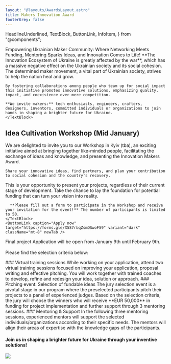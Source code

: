 ```yaml
---
layout: "@layouts/AwardsLayout.astro"
title: Makers Innovation Award
footerGrey: false
---
```


  HeadlineUnderlined,
  TextBlock,
  ButtonLink,
  InfoItem,
} from "@components";

<WideCard
    bg={3}
    className="mt-20 md:mt-32"
    centerImage="makers-innovation-award-logo.svg"
  />
<div class="bg-neutral-50 w-full -mt-48 pt-48">
  <div class="container-width grid grid-cols-1 md:grid-cols-12 gap-8 mt-2 mb-20 sm:mt-20 bg-neutral-50">
    <HeadlineUnderlined variant={11} className="pt-10 pb-8 sm:py-0 col-span-5">
      Empowering Ukrainian Maker Community: Where Networking Meets Funding, Mentoring Sparks Ideas, and Innovation Comes to Life!
    </HeadlineUnderlined>
    <TextBlock className="col-span-6">
    **The Innovation Ecosystem of Ukraine is greatly affected by the war**, which has a massive negative effect on the Ukrainian society and its social cohesion. The determined maker movement, a vital part of Ukrainian society, strives to help the nation heal and grow.

    By fostering collaborations among people who team up for social impact this initiative promotes innovative solutions, emphasizing quality, impact, and coexistence over mere competition.

    **We invite makers:** tech enthusiasts, engineers, crafters, designers, inventors, committed individuals or organizations to join hands in shaping a brighter future for Ukraine.
    </TextBlock>
  </div>
</div>

<div class="container-width grid grid-cols-12 gap-8 py-8 md:py-24">
  <Timeline className="col-span-12 w-full" />
</div>

<div class="container-width grid grid-cols-1 md:grid-cols-12 gap-8 py-8 md:py-24">
  <div class="col-span-1 md:col-span-12">
    <h2
      class="text-neutral-900 text-lg leading-6 lg:text-2xl lg:leading-7 font-aktiv font-semibold"
    >
      Idea Cultivation Workshop (Mid January)
    </h2>
  </div>
  <TextBlock className="col-span-1 md:col-span-5">
    We are delighted to invite you to our Workshop in Kyiv (tba), an exciting initiative aimed at bringing together like-minded people, facilitating the exchange of ideas and knowledge, and presenting the Innovation Makers Award.

    Share your innovative ideas, find partners, and plan your contribution to social cohesion and the country's recovery.
  </TextBlock>
  <div className="col-span-1 md:col-span-5">
    <TextBlock>
      This is your opportunity to present your projects, regardless of their current stage of development. Take the chance to lay the foundation for potential funding that can turn your vision into reality.

      **Please fill out a form to participate in the Workshop and receive your invitation for the event!** The number of participants is limited to 50.
    </TextBlock>
    <ButtonLink caption="Apply now" target="https://forms.gle/X5S7rbqZsmDSwoFS9" variant="dark" className="mt-8" newTab />
  </div>
</div>

<div class="bg-tolo-green w-full text-white">
  <div class="container-width grid grid-cols-1 md:grid-cols-12 gap-x-16 gap-y-24 py-8 md:py-24">
    <div class="col-span-1 md:col-span-5 flex items-center justify-center"><SubmitImage /></div>
    <div class="col-span-1 md:col-span-7 font-semibold font-aktiv text-2xl">
      <p class="mb-8">Final project Application will be open from January 9th until February 9th.<br/><br/>
      Please find the selection criteria below:</p>
    </div>
    <div class="col-span-1 md:col-span-12 grid gap-8" style={{ gridTemplateColumns: "subgrid" }}>
      <InfoItem
        title="Social Impact"
        description="How big is the social impact the idea can create?"
        icon="bullseye_arrow"
        className="col-span-4"
      />
      <InfoItem
        title="Feasibility"
        description="How feasible is it for the team to implement the idea?"
        icon="feather"
        className="col-span-4"
      />
      <InfoItem
        title="Scalability"
        description="To what extent can the idea be expanded/ scaled to many people?"
        icon="maximize"
        className="col-span-4"
      />
      <InfoItem
        title="Innovativeness"
        description="What is the level of innovation? How new or different is the idea?"
        icon="lightbulb"
        className="col-span-4"
      />
      <InfoItem
        title="Sustainability"
        description="Does the project have a mature idea for a revenue model to sustain itself eventually?"
        icon="leaf"
        className="col-span-4"
      />
      <InfoItem
        title="Team"
        description="Is the team for the implementation of the project well positioned in terms of motivation, cohesion and background knowledge?"
        icon="users"
        className="col-span-4"
      />
    </div>
  </div>
</div>

<div class="bg-neutral-50 w-full">
  <div class="container-width grid grid-cols-1 md:grid-cols-12 py-8 md:py-24 gap-8">
    <TextBlock className="col-span-1 md:col-span-4">
      ### Virtual training sessions
      While working on your application, attend two virtual training sessions focused on improving your application, proposal writing and effective pitching. You will work together with trained coaches to develop, refine and redesign your idea, solution or approach.
    </TextBlock>
    <TextBlock className="col-span-1 md:col-span-4">
      ### Pitching event: Selection of fundable ideas
      The jury selection event is a pivotal stage in our program where the preselected participants pitch their projects to a panel of experienced judges. Based on the selection criteria, the jury will choose the winners who will receive **EUR 50,000** in funding for project implementation and further support through 3 mentoring sessions.
    </TextBlock>
    <TextBlock className="col-span-1 md:col-span-4">
      ### Mentoring & Support
      In the following three mentoring sessions, experienced mentors will support the selected individuals/organizations according to their specific needs. The mentors will align their areas of expertise with the knowledge gaps of the participants.
    </TextBlock>
  </div>
</div>

<WideCard bg={4} className="mt-16"><div className="text-white px-10 py-20 flex h-full items-center justify-between"><h4 className="text-[2.5rem]/[1.2] font-aktiv font-semibold w-2/3 md:max-w-[50%] z-10">Join us in shaping a brighter future for Ukraine through your inventive solutions!</h4><img className="absolute right-0 h-[120%] w-auto z-0" src="bulb-cog-dark.svg" /></div></WideCard>
